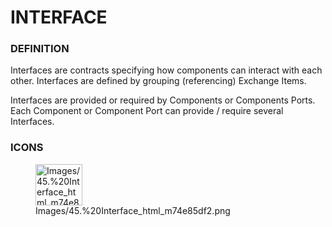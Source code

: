 
= INTERFACE =

=== DEFINITION ===

Interfaces are contracts specifying how components can interact with each other. Interfaces are defined by grouping (referencing) Exchange Items.


Interfaces are provided or required by Components or Components Ports. Each Component or Component Port can provide / require several Interfaces.


=== ICONS ===

[[Image:Images/45.%20Interface_html_m74e85df2.png|75x66px]]

